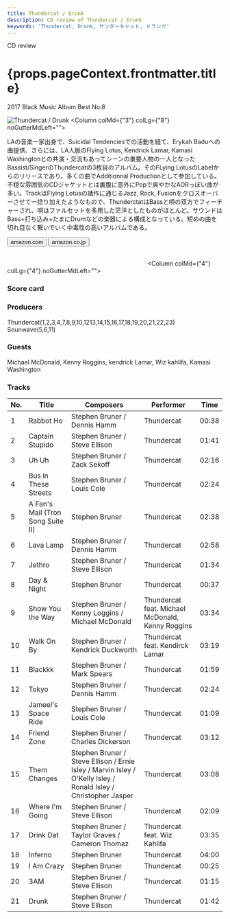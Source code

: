 ```yaml
---
title: Thundercat / Drunk
description: CD review of Thundercat / Drunk
keywords: 'Thundercat, Drunk, サンダーキャット, ドランク'
---
```





<p className="largeP">CD review</p>
<h1 className="h1--no--margin">{props.pageContext.frontmatter.title}</h1>
<p className="largeP"><Link to="/best50/2017/">2017 Black Music Album Best No.8</Link></p>

<Row  className="image-card-group">
	<Column colMd={"3"} colLg={"4"} noGutterMdLeft="">
       <ImageCard>

![Thundercat / Drunk](../../images/cd/thundercat1L.jpg) 
</ImageCard>
	</Column>
	<Column colMd={"3"} colLg={"8"} noGutterMdLeft="">
	<p>
	LAの音楽一家出身で、Suicidal Tendenciesでの活動を経て、Erykah Baduへの曲提供、さらには、LA人脈のFlying Lotus, Kendrick Lamar, Kamasi Washingtonとの共演・交流もあってシーンの重要人物の一人となったBassist/SingerのThundercatの3枚目のアルバム。そのFLying LotusのLabelからのリリースであり、多くの曲でAdditionnal Productionとして参加している。不穏な雰囲気のCDジャケットとは裏腹に意外にPopで爽やかなAORっぽい曲が多い。TrackはFlying Lotusの諸作に通じるJazz, Rock, Fusionをクロスオーバーさせて一捻り加えたようなもので、ThunderctatはBassと唄の双方でフィーチャーされ、唄はファルセットを多用した茫洋としたものがほとんど。サウンドはBass+打ち込み+たまにDrumなどの楽器による構成となっている。短めの曲を切れ目なく繋いでいく中毒性の高いアルバムである。
	</p>
	<div>
	  <Button href="https://amzn.to/31r2Cwt" kind="primary" size="small" renderIcon={ArrowUpRight24}>
      amazon.com
    </Button>
    <Button href="https://amzn.to/2DIgHha" kind="secondary" size="small" renderIcon={ArrowUpRight24}>
      amazon.co.jp
    </Button>
	</div>
	<a href="https://geo.music.apple.com/us/album/drunk/1197789099?mt=1&app=music&ls=1&at=11lcug" style="display:inline-block;overflow:hidden;background:url(https://linkmaker.itunes.apple.com/ja-jp/lockup.svg?releaseDate=2017-02-24&kind=album&bubble=apple_music&style=mono-black) no-repeat;width:180px;height:45px;"></a>
	<a href="https://geo.music.apple.com/us/album/drunk/1197789099?app=itunes&at=11lcug" style="display:inline-block;overflow:hidden;background:url(https://linkmaker.itunes.apple.com/ja-jp/badge-lrg.svg?releaseDate=2017-02-24&kind=album&bubble=itunes_music) no-repeat;width:140px;height:45px;"></a>
	</Column>
</Row>
<Row >
	<Column colMd={"4"} colLg={"4"} noGutterMdLeft="">
<div>
    <h3>Score card</h3>
	<SliderJS1 value="5" />
    <SliderJS2 value="1" />
	<SliderJS3 value="1" />
    <SliderJS4 value="9" />
</div>
</Column>
<Column colMd={"8"} colLg={"8"} noGutterMdLeft="">
<div>
<h3>Producers</h3>
<p>
Thundercat(1,2,3,4,7,8,9,10,1213,14,15,16,17,18,19,20,21,22,23)
<br/>Sounwave(5,6,11)
</p>
<h3>Guests</h3>
<p>
Michael McDonald, Kenny Roggins, kendrick Lamar, Wiz kahlifa, Kamasi Washington
</p>
</div>
</Column>
</Row>

<h3>Tracks</h3>

| No. |	 Title                            |	 Composers                                                                                                     	|	 Performer                                      | Time	|
| --- |	--------------------------------- | --------------------------------------------------------------------------------------------------------------- | ------------------------------------------------ 	| ----- |
| 1	  |	Rabbot Ho                         | Stephen Bruner / Dennis Hamm                                                                                   	| Thundercat                                      	| 00:38 |
| 2	  |	Captain Stupido                   | Stephen Bruner / Steve Ellison                                                                                 	| Thundercat                                      	| 01:41 |
| 3	  |	Uh Uh                             | Stephen Bruner / Zack Sekoff                                                                                   	| Thundercat                                      	| 02:16 |
| 4	  |	Bus in These Streets              | Stephen Bruner / Louis Cole                                                                                    	| Thundercat                                      	| 02:24 |
| 5	  |	A Fan's Mail (Tron Song Suite II) | Stephen Bruner                                                                                                 	| Thundercat                                      	| 02:38 |
| 6	  |	Lava Lamp                         | Stephen Bruner / Dennis Hamm                                                                                   	| Thundercat                                      	| 02:58 |
| 7	  |	Jethro                            | Stephen Bruner / Steve Ellison                                                                                 	| Thundercat                                      	| 01:34 |
| 8	  |	Day & Night                       | Stephen Bruner                                                                                                 	| Thundercat                                      	| 00:37 |
| 9	  |	Show You the Way                  | Stephen Bruner / Kenny Loggins / Michael McDonald                                                              	| Thundercat feat. Michael McDonald, Kenny Roggins	| 03:34 |
| 10  |	Walk On By                        | Stephen Bruner / Kendrick Duckworth                                                                            	| Thundercat feat. Kendirck Lamar                 	| 03:19 |
| 11  |	Blackkk                           | Stephen Bruner / Mark Spears                                                                                   	| Thundercat                                      	| 01:59 |
| 12  |	Tokyo                             | Stephen Bruner / Dennis Hamm                                                                                   	| Thundercat                                      	| 02:24 |
| 13  |	Jameel's Space Ride               | Stephen Bruner / Louis Cole                                                                                    	| Thundercat                                      	| 01:09 |
| 14  |	Friend Zone                       | Stephen Bruner / Charles Dickerson                                                                             	| Thundercat                                      	| 03:12 |
| 15  |	Them Changes                      | Stephen Bruner / Steve Ellison / Ernie Isley / Marvin Isley / O'Kelly Isley / Ronald Isley / Christopher Jasper	| Thundercat                                      	| 03:08 |
| 16  |	Where I'm Going                   | Stephen Bruner / Steve Ellison                                                                                 	| Thundercat                                      	| 02:09 |
| 17  |	Drink Dat                         | Stephen Bruner / Taylor Graves / Cameron Thomaz                                                                	| Thundercat feat. Wiz Kahlifa                    	| 03:35 |
| 18  |	Inferno                           | Stephen Bruner                                                                                                 	| Thundercat                                      	| 04:00 |
| 19  |	I Am Crazy                        | Stephen Bruner                                                                                                 	| Thundercat                                      	| 00:25 |
| 20  |	3AM                               | Stephen Bruner / Steve Ellison                                                                                 	| Thundercat                                      	| 01:15 |
| 21  |	Drunk                             | Stephen Bruner / Steve Ellison                                                                                 	| Thundercat                                      	| 01:42 |

<Row>
<Column colMd={3} colLg={3} noGutterMdLeft>
<Review1 />
</Column>
</Row>